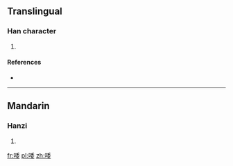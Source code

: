 ==Translingual==

===Han character===
{{Han char|rn=30|rad=口|as=08|sn=11|four=|canj=口竹木女 (RHDV)|ids=⿰[[口]][[委]]}}

# {{defn|Han|sort=口08}}

====References====
* {{Han ref|kx=0193.090|dkj=03753|dj=0413.200|hdz=10642.010|uh=5529|ud=21801}}

----

==Mandarin==

===Hanzi===
{{cmn-hanzi|pin=[[wō]] ([[wo1]])|wg=wo<sup>1</sup>}}

# {{defn|lang=cmn|sort=口08}}

[[fr:唩]]
[[pl:唩]]
[[zh:唩]]